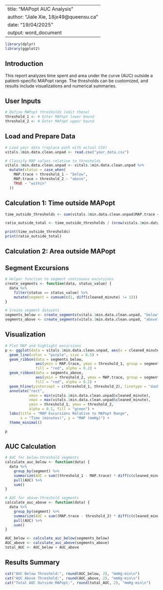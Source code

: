 
---
title: "MAPopt AUC Analysis"
author: "Jiale Xie, 18jx49@queensu.ca"
date: "19/04/2025"
output: word_document
---

```r
library(dplyr)
library(ggplot2)
```

## Introduction

This report analyzes time spent and area under the curve (AUC) outside a patient-specific MAPopt range. The thresholds can be customized, and results include visualizations and numerical summaries.

## User Inputs

```r
# Define MAPopt thresholds (edit these)
threshold_1 <- # Enter MAPopt lower bound 
threshold_2 <- # Enter MAPopt upper bound
```

## Load and Prepare Data

```r
# Load your data (replace path with actual CSV)
vitals.1min.data.clean.unpad <- read.csv("your_data.csv")

# Classify MAP values relative to thresholds
vitals.1min.data.clean.unpad <- vitals.1min.data.clean.unpad %>%
  mutate(status = case_when(
    MAP.trace < threshold_1 ~ "below",
    MAP.trace > threshold_2 ~ "above",
    TRUE ~ "within"
  ))
```

## Calculation 1: Time outside MAPopt
```r
time_outside_thresholds <- sum(vitals.1min.data.clean.unpad$MAP.trace < threshold_1) + sum(vitals.1min.data.clean.unpad$MAP.trace > threshold_2)

ratio_outside_total <- time_outside_thresholds / (nrow(vitals.1min.data.clean.unpad))

print(time_outside_thresholds)
print(ratio_outside_total)
```

## Calculation 2: Area outside MAPopt
## Segment Excursions

```r
# Helper function to segment continuous excursions
create_segments <- function(data, status_value) {
  data %>%
    filter(status == status_value) %>%
    mutate(segment = cumsum(c(1, diff(cleaned_minute) != 1)))
}

# Create segment datasets
segments_below <- create_segments(vitals.1min.data.clean.unpad, "below")
segments_above <- create_segments(vitals.1min.data.clean.unpad, "above")
```

## Visualization

```r
# Plot MAP and highlight excursions
p <- ggplot(data = vitals.1min.data.clean.unpad, aes(x = cleaned_minute, y = MAP.trace)) +
  geom_line(color = "purple", size = 0.5) +
  geom_ribbon(data = segments_below,
              aes(ymin = MAP.trace, ymax = threshold_1, group = segment),
              fill = "red", alpha = 0.2) +
  geom_ribbon(data = segments_above,
              aes(ymin = threshold_2, ymax = MAP.trace, group = segment),
              fill = "red", alpha = 0.2) +
  geom_hline(yintercept = c(threshold_1, threshold_2), linetype = "dashed", color = "darkgreen") +
  annotate("rect",
           xmin = min(vitals.1min.data.clean.unpad$cleaned_minute),
           xmax = max(vitals.1min.data.clean.unpad$cleaned_minute),
           ymin = threshold_1, ymax = threshold_2,
           alpha = 0.1, fill = "green") +
  labs(title = "MAP Excursions Relative to MAPopt Range",
       x = "Time (minutes)", y = "MAP (mmHg)") +
  theme_minimal()

p
```

## AUC Calculation

```r
# AUC for below-threshold segments
calculate_auc_below <- function(data) {
  data %>%
    group_by(segment) %>%
    summarize(AUC = sum((threshold_1 - MAP.trace) * diff(c(cleaned_minute, tail(cleaned_minute, 1))))) %>%
    pull(AUC) %>%
    sum()
}

# AUC for above-threshold segments
calculate_auc_above <- function(data) {
  data %>%
    group_by(segment) %>%
    summarize(AUC = sum((MAP.trace - threshold_2) * diff(c(cleaned_minute, tail(cleaned_minute, 1))))) %>%
    pull(AUC) %>%
    sum()
}

AUC_below <- calculate_auc_below(segments_below)
AUC_above <- calculate_auc_above(segments_above)
total_AUC <- AUC_below + AUC_above
```

## Results Summary

```r
cat("AUC Below Threshold:", round(AUC_below, 2), "mmHg·min\n")
cat("AUC Above Threshold:", round(AUC_above, 2), "mmHg·min\n")
cat("Total AUC Outside MAPopt:", round(total_AUC, 2), "mmHg·min\n")
```
